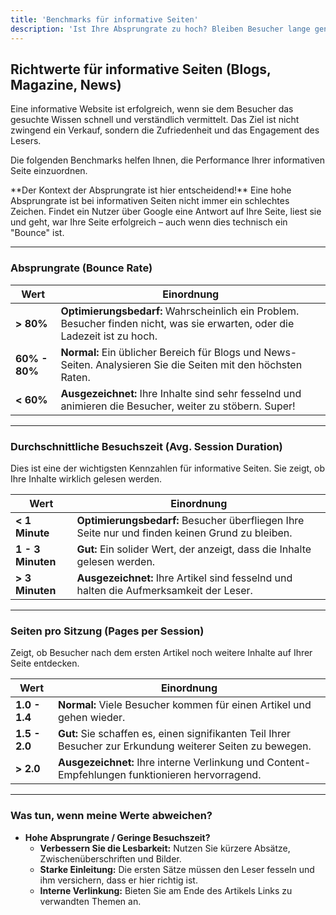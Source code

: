 ```yaml
---
title: 'Benchmarks für informative Seiten'
description: 'Ist Ihre Absprungrate zu hoch? Bleiben Besucher lange genug? Hier finden Sie Richtwerte und Benchmarks für Blogs, Magazine und Dokumentationsseiten.'
---
```


## Richtwerte für informative Seiten (Blogs, Magazine, News)

Eine informative Website ist erfolgreich, wenn sie dem Besucher das gesuchte Wissen schnell und verständlich vermittelt. Das Ziel ist nicht zwingend ein Verkauf, sondern die Zufriedenheit und das Engagement des Lesers.

Die folgenden Benchmarks helfen Ihnen, die Performance Ihrer informativen Seite einzuordnen.

<Note>
  **Der Kontext der Absprungrate ist hier entscheidend!**
  Eine hohe Absprungrate ist bei informativen Seiten nicht immer ein schlechtes Zeichen. Findet ein Nutzer über Google eine Antwort auf Ihre Seite, liest sie und geht, war Ihre Seite erfolgreich – auch wenn dies technisch ein "Bounce" ist.
</Note>

---

### Absprungrate (Bounce Rate)

| Wert                 | Einordnung                                                                                                       |
| -------------------- | ---------------------------------------------------------------------------------------------------------------- |
| **> 80%**            | **Optimierungsbedarf:** Wahrscheinlich ein Problem. Besucher finden nicht, was sie erwarten, oder die Ladezeit ist zu hoch. |
| **60% - 80%**        | **Normal:** Ein üblicher Bereich für Blogs und News-Seiten. Analysieren Sie die Seiten mit den höchsten Raten.      |
| **< 60%**            | **Ausgezeichnet:** Ihre Inhalte sind sehr fesselnd und animieren die Besucher, weiter zu stöbern. Super!            |

---

### Durchschnittliche Besuchszeit (Avg. Session Duration)

Dies ist eine der wichtigsten Kennzahlen für informative Seiten. Sie zeigt, ob Ihre Inhalte wirklich gelesen werden.

| Wert                 | Einordnung                                                                                                       |
| -------------------- | ---------------------------------------------------------------------------------------------------------------- |
| **< 1 Minute**       | **Optimierungsbedarf:** Besucher überfliegen Ihre Seite nur und finden keinen Grund zu bleiben.                      |
| **1 - 3 Minuten**    | **Gut:** Ein solider Wert, der anzeigt, dass die Inhalte gelesen werden.                                          |
| **> 3 Minuten**      | **Ausgezeichnet:** Ihre Artikel sind fesselnd und halten die Aufmerksamkeit der Leser.                           |

---

### Seiten pro Sitzung (Pages per Session)

Zeigt, ob Besucher nach dem ersten Artikel noch weitere Inhalte auf Ihrer Seite entdecken.

| Wert                 | Einordnung                                                                                                       |
| -------------------- | ---------------------------------------------------------------------------------------------------------------- |
| **1.0 - 1.4**        | **Normal:** Viele Besucher kommen für einen Artikel und gehen wieder.                                               |
| **1.5 - 2.0**        | **Gut:** Sie schaffen es, einen signifikanten Teil Ihrer Besucher zur Erkundung weiterer Seiten zu bewegen.        |
| **> 2.0**            | **Ausgezeichnet:** Ihre interne Verlinkung und Content-Empfehlungen funktionieren hervorragend.                      |

---

### Was tun, wenn meine Werte abweichen?

*   **Hohe Absprungrate / Geringe Besuchszeit?**
    *   **Verbessern Sie die Lesbarkeit:** Nutzen Sie kürzere Absätze, Zwischenüberschriften und Bilder.
    *   **Starke Einleitung:** Die ersten Sätze müssen den Leser fesseln und ihm versichern, dass er hier richtig ist.
    *   **Interne Verlinkung:** Bieten Sie am Ende des Artikels Links zu verwandten Themen an.

